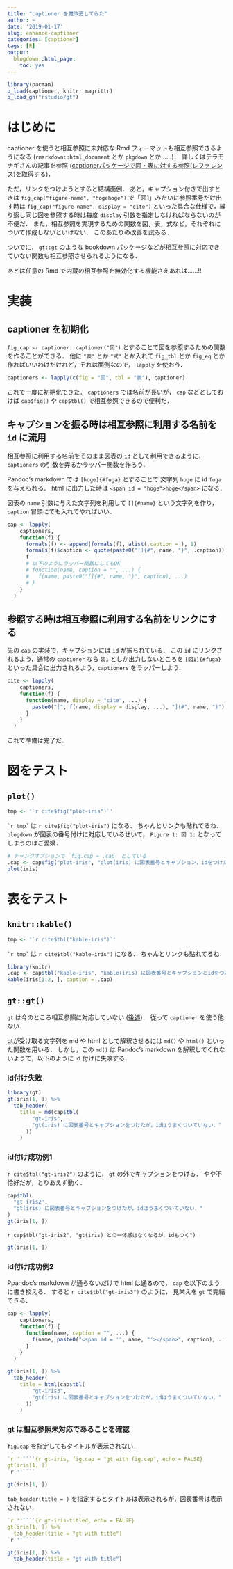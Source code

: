 ```yaml
---
title: "captioner を魔改造してみた"
author: ~
date: '2019-01-17'
slug: enhance-captioner
categories: [captioner]
tags: [R]
output:
  blogdown::html_page:
    toc: yes
---
```


```r
library(pacman)
p_load(captioner, knitr, magrittr)
p_load_gh("rstudio/gt")
```

# はじめに

captioner を使うと相互参照に未対応な Rmd フォーマットも相互参照できるようになる
(`rmarkdown::html_document` とか `pkgdown` とか……)．
詳しくはテラモナギさんの記事を参照 
([ captionerパッケージで図・表に対する参照(レファレンス)を取得する](https://teramonagi.hatenablog.com/entry/20160923/1474591330))．

ただ，リンクをつけようとすると結構面倒．
あと，キャプション付きで出すときは `fig_cap("figure-name", "hogehoge")` 
で「図1」みたいに参照番号だけ出す時は `fig_cap("figure-name", display = "cite")` 
といった具合な仕様で，繰り返し同じ図を参照する時は毎度 `display` 引数を指定しなければならないのが不便だ．
また，相互参照を実現するための関数を図，表，式など，それぞれについて作成しないといけない．
このあたりの改善を試みる．

ついでに， `gt::gt` のような bookdown パッケージなどが相互参照に対応できていない関数も相互参照させられるようになる．

あとは任意の Rmd で内蔵の相互参照を無効化する機能さえあれば……!!

# 実装

## captioner を初期化

`fig_cap <- captioner::captioner("図")` とすることで図を参照するための関数を作ることができる．
他に `"表"` とか `"式"` とか入れて `fig_tbl` とか `fig_eq` とか作ればいいわけだけれど，それは面倒なので， `lapply` を使おう．

```r
captioners <- lapply(c(fig = "図", tbl = "表"), captioner)
```

これで一度に初期化できた．
`captioners` では名前が長いが， `cap` などとしておけば 
`cap$fig()` や `cap$tbl()` で相互参照できるので便利だ．

## キャプションを振る時は相互参照に利用する名前を `id` に流用

相互参照に利用する名前をそのまま図表の `id` として利用できるように，
`captioners` の引数を弄るかラッパー関数を作ろう．

Pandoc's markdown では `[hoge]{#fuga}` とすることで 
文字列 `hoge` に id `fuga` を与えられる．
html に出力した時は `<span id = "hoge">hoge</span>` になる．

図表の `name` 引数に与えた文字列を利用して `[]{#name}` という文字列を作り， `caption` 冒頭にでも入れてやればいい．

```r
cap <- lapply(
    captioners,
    function(f) {
      formals(f) <- append(formals(f), alist(.caption = ), 1)
      formals(f)$caption <- quote(paste0("[]{#", name, "}", .caption))
      f
      # 以下のようにラッパー関数にしてもOK
      # function(name, caption = "", ...) {
      #   f(name, paste0("[]{#", name, "}", caption), ...)
      # }
    }
  )
```

## 参照する時は相互参照に利用する名前をリンクにする

先の `cap` の実装で，キャプションには `id` が振られている．
この `id` にリンクされるよう，通常の `captioner` なら `図1` としか出力しないところを `[図1]{#fuga}` といった具合に出力されるよう，`captioners` をラッパーしよう．

```r
cite <- lapply(
    captioners,
    function(f) {
      function(name, display = "cite", ...) {
        paste0("[", f(name, display = display, ...), "](#", name, ")")
      }
    }
  )
```

これで準備は完了だ．

# 図をテスト {#figures}

## `plot()` {#plot}

```r
tmp <- '`r cite$fig("plot-iris")`'
```

`` `r tmp` `` は `r cite$fig("plot-iris")` になる．
ちゃんとリンクも貼れてるね．
`blogdown` が図表の番号付けに対応しているせいで， `Figure 1: 図 1:` となってしまうのはご愛嬌．

```r
# チャンクオプションで `fig.cap = .cap` としている
.cap <- cap$fig("plot-iris", "plot(iris) に図表番号とキャプション，idをつけた")
plot(iris)
```


# 表をテスト {#tables}

## `knitr::kable()` {#kable}


```r
tmp <- '`r cite$tbl("kable-iris")`'
```

`` `r tmp` `` は `r cite$tbl("kable-iris")` になる．
ちゃんとリンクも貼れてるね．


```r
library(knitr)
.cap <- cap$tbl("kable-iris", "kable(iris) に図表番号とキャプションとidをつけた．")
kable(iris[1:2, ], caption = .cap)
```


## `gt::gt()` {#gt}

`gt` は今のところ相互参照に対応していない ([後述](#gt-crossref))．
従って `captioner` を使う他ない．

gtが受け取る文字列を md や html として解釈させるには `md()` や `html()` といった関数を用いる．
しかし，この `md()` は Pandoc's markdown を解釈してくれないようで，以下のように id 付けに失敗する．

### id付け失敗 {#bad1}

```r
library(gt)
gt(iris[1, ]) %>%
  tab_header(
    title = md(cap$tbl(
        "gt-iris", 
        "gt(iris) に図表番号とキャプションをつけたが，idはうまくついていない．"
      ))
    ) 
```

### id付け成功例1 {#good1}

`r cite$tbl("gt-iris2")` のように， `gt` の外でキャプションをつける．
やや不恰好だが，とりあえず動く．

```.r
cap$tbl(
  "gt-iris2", 
  "gt(iris) に図表番号とキャプションをつけたが，idはうまくついていない．"
)
gt(iris[1, ])
```

`r cap$tbl("gt-iris2", "gt(iris) との一体感はなくなるが，idもつく")`

```r
gt(iris[1, ])
```

### id付け成功例2 {#good2}

Ppandoc's markdown が通らないだけで html は通るので， `cap` を以下のように書き換える．
すると `r cite$tbl("gt-iris3")` のように， 見栄えを `gt` で完結できる．

```r
cap <- lapply(
    captioners,
    function(f) {
      function(name, caption = "", ...) {
        f(name, paste0("<span id = '", name, "'></span>", caption), ...)
      }
    }
  )

gt(iris[1, ]) %>%
  tab_header(
    title = html(cap$tbl(
        "gt-iris3", 
        "gt(iris) に図表番号とキャプションをつけたが，idはうまくついていない．"
      ))
    ) 
```


### gt は相互参照未対応であることを確認 {#gt-crossref}

`fig.cap` を指定してもタイトルが表示されない．

````.r
`r ''````{r gt-iris, fig.cap = "gt with fig.cap", echo = FALSE}  
gt(iris[1, ])  
`r ''````
````

```r
gt(iris[1, ])
```

`tab_header(title = )` を指定するとタイトルは表示されるが，図表番号は表示されない．

````.r
`r ''````{r gt-iris-titled, echo = FALSE}
gt(iris[1, ]) %>%
  tab_header(title = "gt with title")
`r ''````
````

```r
gt(iris[1, ]) %>%
  tab_header(title = "gt with title")
```
